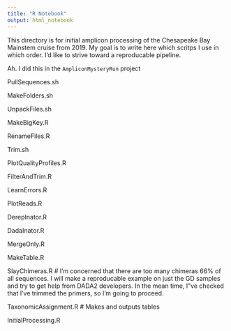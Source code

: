 ```yaml
---
title: "R Notebook"
output: html_notebook
---
```

This directory is for initial amplicon processing of the Chesapeake Bay Mainstem cruise from 2019. My goal is to write here which scritps I use in which order. I'd like to strive toward a reproducable pipeline.

Ah. I did this in the `AmpliconMysteryRun` project

PullSequences.sh

MakeFolders.sh

UnpackFiles.sh

MakeBigKey.R

RenameFiles.R

Trim.sh

PlotQualityProfiles.R

FilterAndTrim.R

LearnErrors.R 

PlotReads.R

DerepInator.R 

DadaInator.R

MergeOnly.R

MakeTable.R

SlayChimeras.R # I'm concerned that there are too many chimeras 66% of all sequences.
I will make a reproducable example on just the GD samples and try to get help from
DADA2 developers. In the mean time, I"ve checked that I've trimmed the primers, so I'm 
going to proceed.

TaxonomicAssignment.R
# Makes and outputs tables

InitialProcessing.R

